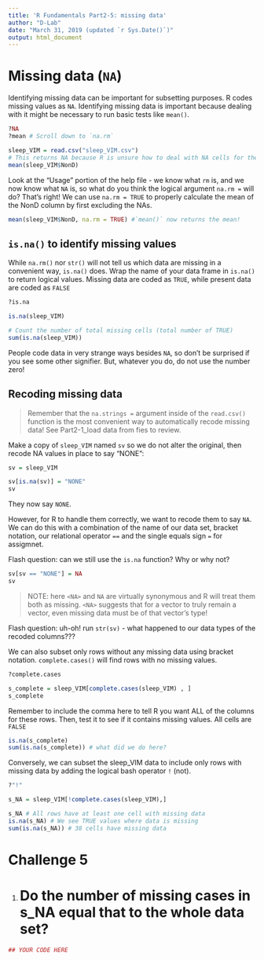 ```yaml
---
title: 'R Fundamentals Part2-5: missing data'
author: "D-Lab"
date: "March 31, 2019 (updated `r Sys.Date()`)"
output: html_document
---
```


# Missing data (`NA`)

Identifying missing data can be important for subsetting purposes. R codes missing values as `NA`. Identifying missing data is important because dealing with it might be necessary to run basic tests like `mean()`. 

```r
?NA
?mean # Scroll down to `na.rm`
```
```r
sleep_VIM = read.csv("sleep_VIM.csv")
# This returns NA because R is unsure how to deal with NA cells for the `mean` computation.
mean(sleep_VIM$NonD) 
```

Look at the "Usage" portion of the help file - we know what `rm` is, and we now know what `NA` is, so what do you think the logical argument `na.rm =` will do? That's right! We can use `na.rm = TRUE` to properly calculate the mean of the NonD column by first excluding the NAs. 

```r
mean(sleep_VIM$NonD, na.rm = TRUE) #`mean()` now returns the mean!
```

## `is.na()` to identify missing values

While `na.rm()` nor `str()` will not tell us which data are missing in a convenient way, `is.na()` does. Wrap the name of your data frame in `is.na()` to return logical values. Missing data are coded as `TRUE`, while present data are coded as `FALSE`

```r
?is.na
```
```r
is.na(sleep_VIM)

# Count the number of total missing cells (total number of TRUE)
sum(is.na(sleep_VIM))
```

People code data in very strange ways besides `NA`, so don't be surprised if you see some other signifier. But, whatever you do, do not use the number zero! 

## Recoding missing data

> Remember that the `na.strings = ` argument inside of the `read.csv()` function is the most convenient way to automatically recode missing data! See Part2-1_load data from fies to review. 

Make a copy of `sleep_VIM` named `sv` so we do not alter the original, then recode NA values in place to say "NONE":

```r
sv = sleep_VIM

sv[is.na(sv)] = "NONE"
sv
```

They now say `NONE`.

However, for R to handle them correctly, we want to recode them to say `NA`. We can do this with a combination of the name of our data set, bracket notation, our relational operator `==` and the single equals sign `=` for assigmnet. 

Flash question: can we still use the `is.na` function? Why or why not?  
```r
sv[sv == "NONE"] = NA
sv
```

> NOTE: here `<NA>` and `NA` are virtually synonymous and R will treat them both as missing. `<NA>` suggests that for a vector to truly remain a vector, even missing data must be of that vector's type! 

Flash question: uh-oh! run `str(sv)` - what happened to our data types of the recoded columns???

We can also subset only rows without any missing data using bracket notation. `complete.cases()` will find rows with no missing values.

```r
?complete.cases
```
```r
s_complete = sleep_VIM[complete.cases(sleep_VIM) , ]  
s_complete
```

Remember to include the comma here to tell R you want ALL of the columns for these rows. Then, test it to see if it contains missing values. All cells are `FALSE`

```r
is.na(s_complete)
sum(is.na(s_complete)) # what did we do here?
```

Conversely, we can subset the sleep_VIM data to include only rows with missing data by adding the logical bash operator `!` (not). 

```r
?"!"
```
```r
s_NA = sleep_VIM[!complete.cases(sleep_VIM),]
```
```r
s_NA # All rows have at least one cell with missing data
is.na(s_NA) # We see TRUE values where data is missing
sum(is.na(s_NA)) # 38 cells have missing data
```

# **Challenge 5**

1. # Do the number of missing cases in s_NA equal that to the whole data set? 

```r
## YOUR CODE HERE
```

<div class="tocify-extend-page" data-unique="tocify-extend-page" style="height: 0;"></div>